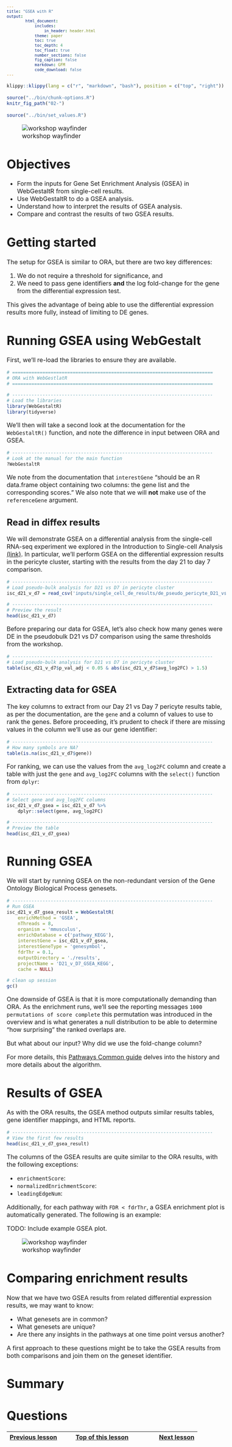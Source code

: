 ```yaml
---
title: "GSEA with R"
output:
        html_document:
            includes:
                in_header: header.html
            theme: paper
            toc: true
            toc_depth: 4
            toc_float: true
            number_sections: false
            fig_caption: false
            markdown: GFM
            code_download: false
---
```


<style type="text/css">

body, td {
   font-size: 16px;
}
code.r{
  font-size: 12px;
}
pre {
  font-size: 12px
}

</style>

```r
klippy::klippy(lang = c("r", "markdown", "bash"), position = c("top", "right"))
```

```r
source("../bin/chunk-options.R")
knitr_fig_path("02-")
```

```r
source("../bin/set_values.R")
```

![workshop wayfinder](images/wayfinder/wayfinder-06A.png)

# Objectives

- Form the inputs for Gene Set Enrichment Analysis (GSEA) in WebGestaltR from single-cell results.
- Use WebGestaltR to do a GSEA analysis.
- Understand how to interpret the results of GSEA analysis.
- Compare and contrast the results of two GSEA results.

# Getting started

The setup for GSEA is similar to ORA, but there are two key differences:

1. We do not require a threshold for significance, and
2. We need to pass gene identifiers **and** the log fold-change for the gene from the differential expression test.

This gives the advantage of being able to use the differential expression results more fully, instead of limiting to DE genes.

# Running GSEA using WebGestalt

First, we'll re-load the libraries to ensure they are available.

```r
# =========================================================================
# ORA with WebGestlatR
# =========================================================================

# -------------------------------------------------------------------------
# Load the libraries
library(WebGestaltR)
library(tidyverse)
```


We'll then will take a second look at the documentation for the `WebGestaltR()` function, and note the difference in input between ORA and GSEA.

```r
# -------------------------------------------------------------------------
# Look at the manual for the main function
?WebGestaltR
```

We note from the documentation that `interestGene` "should be an R data.frame object containing two columns: the gene list and the corresponding scores." We also note that we will **not** make use of the `referenceGene` argument.

## Read in diffex results

We will demonstrate GSEA on a differential analysis from the single-cell RNA-seq experiment we explored in the Introduction to Single-cell Analysis [(link)](https://umich-brcf-bioinf.github.io/workshop-intro-single-cell/main/html/00A-OrientingOnScRNASeq.html#Consider_a_specific_scRNA-Seq_experiment). In particular, we'll perform GSEA on the differential expression results in the pericyte cluster, starting with the results from the day 21 to day 7 comparison.

```r
# -------------------------------------------------------------------------
# Load pseudo-bulk analysis for D21 vs D7 in pericyte cluster
isc_d21_v_d7 = read_csv('inputs/single_cell_de_results/de_pseudo_pericyte_D21_vs_D7.csv')

# -------------------------------------------------------------------------
# Preview the result
head(isc_d21_v_d7)
```

Before preparing our data for GSEA, let's also check how many genes were DE in the pseudobulk D21 vs D7 comparison using the same thresholds from the workshop. 
```r
# -------------------------------------------------------------------------
# Load pseudo-bulk analysis for D21 vs D7 in pericyte cluster
table(isc_d21_v_d7$p_val_adj < 0.05 & abs(isc_d21_v_d7$avg_log2FC) > 1.5)

```

<!-- NOTE - mistake in ISC results - miss log2 transformation of threshold in table step (https://umich-brcf-bioinf.github.io/workshop-intro-single-cell/main/html/08-DifferentialExpression.html#Pseudobulk_comparisons) so the number of DE genes artificially  deflated and actually # of DE genes for scRNA is ~400 so is likely a better candidate for the ORA over the bulk results -->

## Extracting data for GSEA

The key columns to extract from our Day 21 vs Day 7 pericyte results table, as per the documentation, are the `gene` and a column of values to use to rank the genes. Before proceeding, it's prudent to check if there are missing values in the column we'll use as our gene identifier:

```r
# -------------------------------------------------------------------------
# How many symbols are NA?
table(is.na(isc_d21_v_d7$gene))
```

For ranking, we can use the values from the `avg_log2FC` column and create a table with just the `gene` and `avg_log2FC` columns with the `select()` function from `dplyr`:

```r
# -------------------------------------------------------------------------
# Select gene and avg_log2FC columns
isc_d21_v_d7_gsea = isc_d21_v_d7 %>%
    dplyr::select(gene, avg_log2FC)

# -------------------------------------------------------------------------
# Preview the table
head(isc_d21_v_d7_gsea)
```


# Running GSEA

We will start by running GSEA on the non-redundant version of the Gene Ontology Biological Process genesets.

```r
# -------------------------------------------------------------------------
# Run GSEA
isc_d21_v_d7_gsea_result = WebGestaltR(
    enrichMethod = 'GSEA',
    nThreads = 8,
    organism = 'mmusculus',
    enrichDatabase = c('pathway_KEGG'),
    interestGene = isc_d21_v_d7_gsea,
    interestGeneType = 'genesymbol',
    fdrThr = 0.1,
    outputDirectory = './results',
    projectName = 'D21_v_D7_GSEA_KEGG', 
    cache = NULL)

# clean up session
gc()
```
One downside of GSEA is that it is more computationally demanding than ORA. As the enrichment runs, we'll see the reporting messages `1000 permutations of score complete` this permutation was introduced in the overview and is what generates a null distribution to be able to determine "how surprising" the ranked overlaps are.

But what about our input? Why did we use the fold-change column?

<!-- what to add here?-->

For more details, this [Pathways Common guide](https://www.pathwaycommons.org/guide/primers/data_analysis/gsea/) delves into the history and more details about the algorithm.

<!-- What about if we used a different ranking approach?

```r
# -------------------------------------------------------------------------
# Select gene and avg_log2FC columns
isc_d21_v_d7_gsea_2 = isc_d21_v_d7 %>%
  dplyr::mutate(rank = sign(avg_log2FC) * -log10(p_val)) %>%
  dplyr::select(gene, rank)

# -------------------------------------------------------------------------
# Preview the table
head(isc_d21_v_d7_gsea_2)
```


```r
# -------------------------------------------------------------------------
# Run GSEA
isc_d21_v_d7_gsea_result2 = WebGestaltR(
    enrichMethod = 'GSEA',
    nThreads = 8,
    organism = 'mmusculus',
    enrichDatabase = c('pathway_KEGG'),
    interestGene = isc_d21_v_d7_gsea_2,
    interestGeneType = 'genesymbol',
    fdrThr = 0.1,
    outputDirectory = './results',
    projectName = 'D21_v_D7_GSEA_KEGG-alt', 
    cache = NULL)

# clean up session
gc()

isc_d21_v_d7_gsea_result2
```

If we incorporate p-values in the rankings, get generally similar results when it comes to the negative enrichments but lose the positive enrichment of ECM (which seems biologically relevant)

-->

# Results of GSEA

As with the ORA results, the GSEA method outputs similar results tables, gene identifier mappings, and HTML reports. 

```r
# -------------------------------------------------------------------------
# View the first few results
head(isc_d21_v_d7_gsea_result)
```

The columns of the GSEA results are quite similar to the ORA results, with the following exceptions:

- `enrichmentScore`: 
- `normalizedEnrichmentScore`:
- `leadingEdgeNum`: 

<!-- TODO: Here is where we'll actually talk more about the biological relevance of the results. -->

Additionally, for each pathway with `FDR < fdrThr`, a GSEA enrichment plot is automatically generated. The following is an example:

TODO: Include example GSEA plot.


![workshop wayfinder](images/wayfinder/wayfinder-06B.png)


# Comparing enrichment results

Now that we have two GSEA results from related differential expression results, we may want to know:

- What genesets are in common?
- What genesets are unique?
- Are there any insights in the pathways at one time point versus another?

A first approach to these questions might be to take the GSEA results from both comparisons and join them on the geneset identifier.



# Summary

# Questions


| [Previous lesson](05-fcs-gsea-overview.html) | [Top of this lesson](#top) | [Next lesson](04-gene-set-references.html) |
| :--- | :----: | ---: |